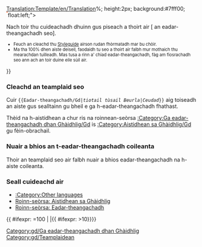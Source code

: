 <noinclude>
[[Translation:Template/en/Translation]]</noinclude>{{en/Ambox| type  = style
| image = Translation.png
| text  = <strong>Thèid an aiste seo eadar-theangachadh dhan Ghàidhlig on Bheurla thùsail: <includeonly>[{{SERVER}}{{localurl:{{NAMESPACE}}:{{{1}}}|action=view}} {{{1}}}]</includeonly><noinclude>{{{1}}}</noinclude>.</strong>
<div style="font-size: 90%">
<div style="margin:auto; text-align:Left;">Ceudad: {{{2|0}}}%
<div style="width:200px; text-align:Left; border:1px solid #aaa; padding:1px; overflow:hidden;"><span style="width:{{#expr: ({{{2|0}}}/100) * 100}}%; height:2px; background:#7fff00; float:left;">&nbsp;</span><span style="width:{{#expr: 100 - ({{{2|0}}}/100) * 100}}%; height:2px; background:#ff7f50; float:left;">&nbsp;</span></div>
</div>
Nach toir thu cuideachadh dhuinn gus piseach a thoirt air [{{SERVER}}{{localurl:{{NAMESPACE}}:{{PAGENAME}}|action=edit}} an eadar-theangachadh seo].
</div><div style="font-size: 80%">
* Feuch an cleachd thu [[Main/en/Manual of Style|Styleguide]] airson rudan fhòrmatadh mar bu chòir.
* Ma tha 100% dhen aiste deiseil, faodaidh tu seo a thoirt air falbh mur mothaich thu mearachdan tuilleadh. Mas tusa a rinn a' chiad eadar-theangachadh, fàg am fiosrachadh seo ann ach an toir duine eile sùil air.</div>
}}<noinclude>

=== Cleachd an teamplaid seo ===
Cuir <code><nowiki>{{</nowiki>Eadar-theangachadh/Gd|''tiotail tùsail Beurla''|''Ceudad''<nowiki>}}</nowiki></code> aig toiseadh an aiste gus sealltainn gu bheil e ga h-eadar-theangachadh fhathast.

Thèid na h-aistidhean a chur ris na roinnean-seòrsa [[Category/gd/Ga eadar-theangachadh dhan Ghàidhlig|:Category:Ga eadar-theangachadh dhan Ghàidhlig/Gd]] is [[Category/gd/Aistidhean sa Ghàidhlig|:Category:Aistidhean sa Ghàidhlig/Gd]] gu fèin-obrachail.

=== Nuair a bhios an t-eadar-theangachadh coileanta ===
Thoir an teamplaid seo air falbh nuair a bhios eadar-theangachadh na h-aiste coileanta.

=== Seall cuideachd air ===
*[[Category/en/Other languages|:Category:Other languages]]
*[[Category/gd/Aistidhean sa Ghàidhlig|Roinn-seòrsa: Aistidhean sa Ghàidhlig]]
*[[Category/gd/Eadar-theangachadh|Roinn-seòrsa: Eadar-theangachadh]]

</noinclude><includeonly>{{ #ifexpr: {{{2|0}}}=100 | |[[Category:gd/Ga eadar-theangachadh dhan Ghàidhlig]]{{ #ifexpr: {{{2|0}}}>10}}}}</includeonly>
[[Category:gd/Teamplaidean]]